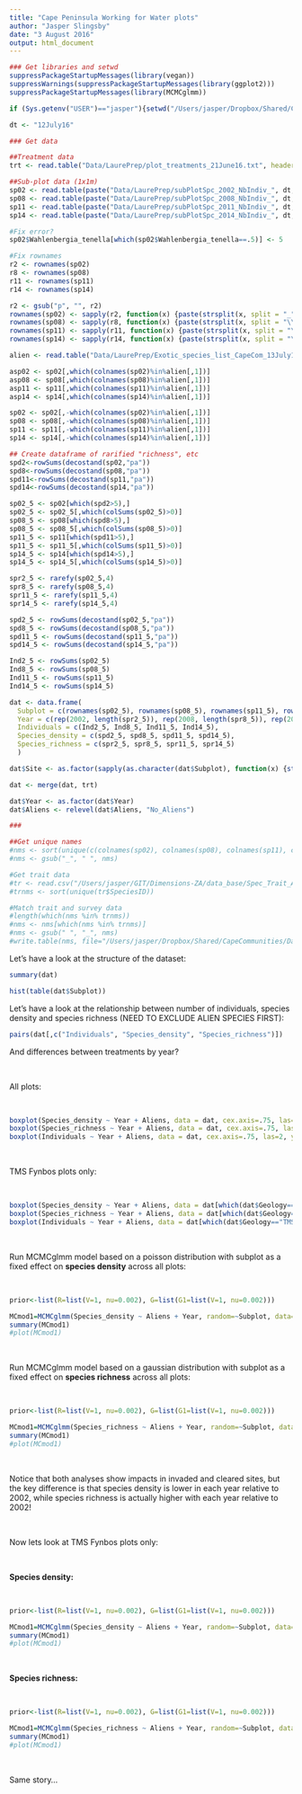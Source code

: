 ```yaml
---
title: "Cape Peninsula Working for Water plots"
author: "Jasper Slingsby"
date: "3 August 2016"
output: html_document
---
```


```r

### Get libraries and setwd
suppressPackageStartupMessages(library(vegan))
suppressWarnings(suppressPackageStartupMessages(library(ggplot2)))
suppressPackageStartupMessages(library(MCMCglmm))

if (Sys.getenv("USER")=="jasper"){setwd("/Users/jasper/Dropbox/Shared/CapeCommunities")}

dt <- "12July16"

### Get data

##Treatment data
trt <- read.table("Data/LaurePrep/plot_treatments_21June16.txt", header=T)

##Sub-plot data (1x1m)
sp02 <- read.table(paste("Data/LaurePrep/subPlotSpc_2002_NbIndiv_", dt, ".txt", sep=""), stringsAsFactors = F)
sp08 <- read.table(paste("Data/LaurePrep/subPlotSpc_2008_NbIndiv_", dt, ".txt", sep=""), stringsAsFactors = F)
sp11 <- read.table(paste("Data/LaurePrep/subPlotSpc_2011_NbIndiv_", dt, ".txt", sep=""), stringsAsFactors = F)
sp14 <- read.table(paste("Data/LaurePrep/subPlotSpc_2014_NbIndiv_", dt, ".txt", sep=""), stringsAsFactors = F)

#Fix error?
sp02$Wahlenbergia_tenella[which(sp02$Wahlenbergia_tenella==.5)] <- 5

#Fix rownames
r2 <- rownames(sp02)
r8 <- rownames(sp08)
r11 <- rownames(sp11)
r14 <- rownames(sp14)

r2 <- gsub("p", "", r2)
rownames(sp02) <- sapply(r2, function(x) {paste(strsplit(x, split = "_")[[1]][1], which(letters==strsplit(x, split = "_")[[1]][2]), sep="_")})
rownames(sp08) <- sapply(r8, function(x) {paste(strsplit(x, split = "\\.")[[1]][1], strsplit(x, split = "\\.")[[1]][3], sep="_")})
rownames(sp11) <- sapply(r11, function(x) {paste(strsplit(x, split = "\\.")[[1]][1], strsplit(x, split = "\\.")[[1]][3], sep="_")})
rownames(sp14) <- sapply(r14, function(x) {paste(strsplit(x, split = "\\.")[[1]][1], which(LETTERS==strsplit(x, split = "\\.")[[1]][3]), sep="_")})

alien <- read.table("Data/LaurePrep/Exotic_species_list_CapeCom_13July16.txt", header=T)

asp02 <- sp02[,which(colnames(sp02)%in%alien[,1])]
asp08 <- sp08[,which(colnames(sp08)%in%alien[,1])]
asp11 <- sp11[,which(colnames(sp11)%in%alien[,1])]
asp14 <- sp14[,which(colnames(sp14)%in%alien[,1])]

sp02 <- sp02[,-which(colnames(sp02)%in%alien[,1])]
sp08 <- sp08[,-which(colnames(sp08)%in%alien[,1])]
sp11 <- sp11[,-which(colnames(sp11)%in%alien[,1])]
sp14 <- sp14[,-which(colnames(sp14)%in%alien[,1])]

## Create dataframe of rarified "richness", etc
spd2<-rowSums(decostand(sp02,"pa"))
spd8<-rowSums(decostand(sp08,"pa"))
spd11<-rowSums(decostand(sp11,"pa"))
spd14<-rowSums(decostand(sp14,"pa"))

sp02_5 <- sp02[which(spd2>5),]
sp02_5 <- sp02_5[,which(colSums(sp02_5)>0)]
sp08_5 <- sp08[which(spd8>5),]
sp08_5 <- sp08_5[,which(colSums(sp08_5)>0)]
sp11_5 <- sp11[which(spd11>5),]
sp11_5 <- sp11_5[,which(colSums(sp11_5)>0)]
sp14_5 <- sp14[which(spd14>5),]
sp14_5 <- sp14_5[,which(colSums(sp14_5)>0)]

spr2_5 <- rarefy(sp02_5,4)
spr8_5 <- rarefy(sp08_5,4)
spr11_5 <- rarefy(sp11_5,4)
spr14_5 <- rarefy(sp14_5,4)

spd2_5 <- rowSums(decostand(sp02_5,"pa"))
spd8_5 <- rowSums(decostand(sp08_5,"pa"))
spd11_5 <- rowSums(decostand(sp11_5,"pa"))
spd14_5 <- rowSums(decostand(sp14_5,"pa"))

Ind2_5 <- rowSums(sp02_5)
Ind8_5 <- rowSums(sp08_5)
Ind11_5 <- rowSums(sp11_5)
Ind14_5 <- rowSums(sp14_5)

dat <- data.frame(
  Subplot = c(rownames(sp02_5), rownames(sp08_5), rownames(sp11_5), rownames(sp14_5)),
  Year = c(rep(2002, length(spr2_5)), rep(2008, length(spr8_5)), rep(2011, length(spr11_5)), rep(2014, length(spr14_5))),
  Individuals = c(Ind2_5, Ind8_5, Ind11_5, Ind14_5),
  Species_density = c(spd2_5, spd8_5, spd11_5, spd14_5),
  Species_richness = c(spr2_5, spr8_5, spr11_5, spr14_5)
  )

dat$Site <- as.factor(sapply(as.character(dat$Subplot), function(x) {strsplit(x, split="_")[[1]][1]}))

dat <- merge(dat, trt)

dat$Year <- as.factor(dat$Year)
dat$Aliens <- relevel(dat$Aliens, "No_Aliens")

###

##Get unique names
#nms <- sort(unique(c(colnames(sp02), colnames(sp08), colnames(sp11), colnames(sp14))))
#nms <- gsub("_", " ", nms)

#Get trait data
#tr <- read.csv("/Users/jasper/GIT/Dimensions-ZA/data_base/Spec_Trait_All.csv", stringsAsFactors=F)
#trnms <- sort(unique(tr$SpeciesID))

#Match trait and survey data
#length(which(nms %in% trnms))
#nms <- nms[which(nms %in% trnms)]
#nms <- gsub(" ", "_", nms)
#write.table(nms, file="/Users/jasper/Dropbox/Shared/CapeCommunities/Data/spp_matched_to_quantitative_trait_data.txt", sep="\t", quote=F)

```

Let's have a look at the structure of the dataset:

```r
summary(dat)

hist(table(dat$Subplot))
```

Let's have a look at the relationship between number of individuals, species density and species richness (NEED TO EXCLUDE ALIEN SPECIES FIRST):

```r
pairs(dat[,c("Individuals", "Species_density", "Species_richness")])
```

And differences between treatments by year?

<br>

All plots:

<br>

```r
boxplot(Species_density ~ Year + Aliens, data = dat, cex.axis=.75, las=2, ylab = "Species Density")
boxplot(Species_richness ~ Year + Aliens, data = dat, cex.axis=.75, las=2, ylab = "Species Richness")
boxplot(Individuals ~ Year + Aliens, data = dat, cex.axis=.75, las=2, ylab = "Number of individuals")
```

<br>

TMS Fynbos plots only:

<br>

```r
boxplot(Species_density ~ Year + Aliens, data = dat[which(dat$Geology=="TMS" & dat$Vegetation=="Fynbos"),], cex.axis=.75, las=2, ylab = "Species Density")
boxplot(Species_richness ~ Year + Aliens, data = dat[which(dat$Geology=="TMS" & dat$Vegetation=="Fynbos"),], cex.axis=.75, las=2, ylab = "Species Richness")
boxplot(Individuals ~ Year + Aliens, data = dat[which(dat$Geology=="TMS" & dat$Vegetation=="Fynbos"),], cex.axis=.75, las=2, ylab = "Individuals")
```

<br>

Run MCMCglmm model based on a poisson distribution with subplot as a fixed effect on **species density** across all plots:

<br>

```r
prior<-list(R=list(V=1, nu=0.002), G=list(G1=list(V=1, nu=0.002)))

MCmod1=MCMCglmm(Species_density ~ Aliens + Year, random=~Subplot, data=dat, family="poisson", prior=prior, verbose=FALSE, pr=TRUE)
summary(MCmod1)
#plot(MCmod1)
```

<br>

Run MCMCglmm model based on a gaussian distribution with subplot as a fixed effect on **species richness** across all plots:

<br>

```r
prior<-list(R=list(V=1, nu=0.002), G=list(G1=list(V=1, nu=0.002)))

MCmod1=MCMCglmm(Species_richness ~ Aliens + Year, random=~Subplot, data=dat, family="gaussian", prior=prior, verbose=FALSE, pr=TRUE)
summary(MCmod1)
#plot(MCmod1)
```

<br>

Notice that both analyses show impacts in invaded and cleared sites, but the key difference is that species density is lower in each year relative to 2002, while species richness is actually higher with each year relative to 2002!

<br>

Now lets look at TMS Fynbos plots only:

<br>

**Species density:**

<br>

```r
prior<-list(R=list(V=1, nu=0.002), G=list(G1=list(V=1, nu=0.002)))

MCmod1=MCMCglmm(Species_density ~ Aliens + Year, random=~Subplot, data= dat[which(dat$Geology=="TMS" & dat$Vegetation=="Fynbos"),], family="poisson", prior=prior, verbose=FALSE, pr=TRUE)
summary(MCmod1)
#plot(MCmod1)
```

<br>

**Species richness:**

<br>

```r
prior<-list(R=list(V=1, nu=0.002), G=list(G1=list(V=1, nu=0.002)))

MCmod1=MCMCglmm(Species_richness ~ Aliens + Year, random=~Subplot, data= dat[which(dat$Geology=="TMS" & dat$Vegetation=="Fynbos"),], family="gaussian", prior=prior, verbose=FALSE, pr=TRUE)
summary(MCmod1)
#plot(MCmod1)
```

<br>

Same story...

<br>


